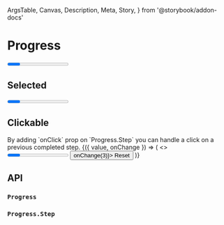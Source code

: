   ArgsTable,
  Canvas,
  Description,
  Meta,
  Story,
} from '@storybook/addon-docs'

<Meta title="Components/Navigation/Progress" component={Progress} />

# Progress

<Canvas>
  <Story name="Basic">
    <Progress selected={1}>
      <Progress.Step title="Step 1" />
      <Progress.Step title="Step 2" />
      <Progress.Step title="Step 3" />
    </Progress>
  </Story>
</Canvas>

## Selected

<Canvas>
  <Story name="Selected">
    <Progress selected={2}>
      <Progress.Step title="Step 1" />
      <Progress.Step title="Step 2" />
      <Progress.Step title="Step 3" />
    </Progress>
  </Story>
</Canvas>

## Clickable

<Description>
  By adding `onClick` prop on `Progress.Step` you can handle a click on a
  previous completed step.
</Description>

<Canvas>
  <Story name="Clickable">
    <ControlValue value={3}>
      {({ value, onChange }) => (
        <>
          <Progress selected={value}>
            <Progress.Step onClick={onChange} title="Step 1" />
            <Progress.Step onClick={onChange} title="Step 2" />
            <Progress.Step onClick={onChange} title="Step 3" />
          </Progress>
          <Button mt={1} onClick={() => onChange(3)}>
            Reset
          </Button>
        </>
      )}
    </ControlValue>
  </Story>
</Canvas>

## API

### `Progress`

<ArgsTable of={Progress} />

### `Progress.Step`

<ArgsTable of={Step} />
